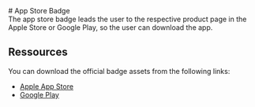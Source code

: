 
<Meta of={AppStoreBadgeStories} />

<div className="docs-title">
  # App Store Badge

  <nav>
    <link-design of={JSON.stringify(AppStoreBadgeStories)}></link-design>
  </nav>
</div>

<div className="lead">
  The app store badge leads the user to the respective product page in the Apple Store or Google Play, so the user can download the app.
</div>

<Canvas sourceState="shown" of={AppStoreBadgeStories.Default} />

<div className="hide-col-default">
  <Controls of={AppStoreBadgeStories.Default} />
</div>

## Ressources

You can download the official badge assets from the following links:

<ul>
  <li><a href="https://developer.apple.com/app-store/marketing/guidelines/">Apple App Store</a></li>
  <li><a href="https://partnermarketinghub.withgoogle.com/brands/google-play/visual-identity/badge-guidelines/?folder=65628">Google Play</a></li>
</ul>

